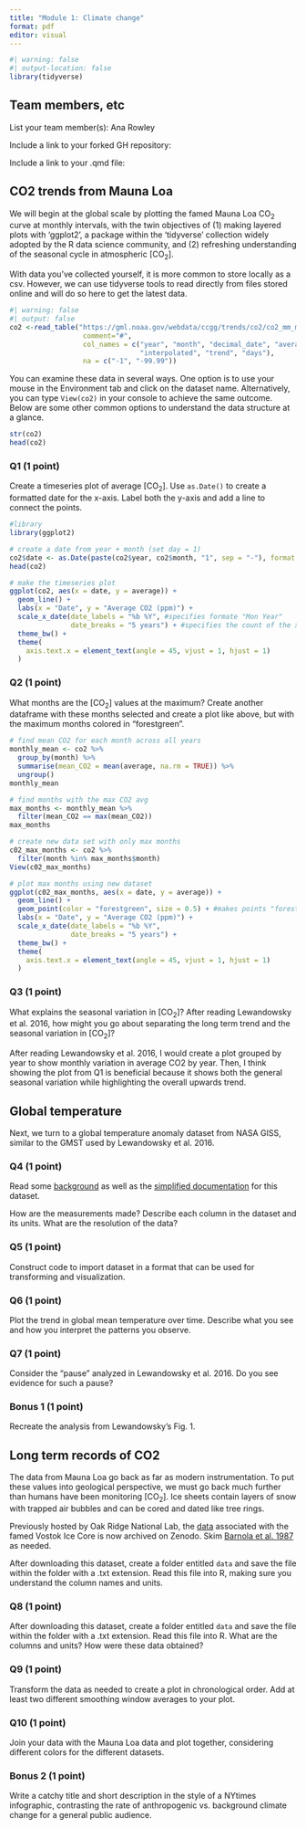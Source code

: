 ```yaml
---
title: "Module 1: Climate change"
format: pdf
editor: visual
---
```


```r
#| warning: false
#| output-location: false
library(tidyverse)
```

## Team members, etc

List your team member(s): Ana Rowley

Include a link to your forked GH repository:

Include a link to your .qmd file:

## CO2 trends from Mauna Loa

We will begin at the global scale by plotting the famed Mauna Loa CO~2~ curve at monthly intervals, with the twin objectives of (1) making layered plots with 'ggplot2', a package within the 'tidyverse' collection widely adopted by the R data science community, and (2) refreshing understanding of the seasonal cycle in atmospheric \[CO~2~\].

With data you've collected yourself, it is more common to store locally as a csv. However, we can use tidyverse tools to read directly from files stored online and will do so here to get the latest data.

```r
#| warning: false
#| output: false
co2 <-read_table("https://gml.noaa.gov/webdata/ccgg/trends/co2/co2_mm_mlo.txt", 
                  comment="#",
                  col_names = c("year", "month", "decimal_date", "average",
                                "interpolated", "trend", "days"),
                  na = c("-1", "-99.99"))
```

You can examine these data in several ways. One option is to use your mouse in the Environment tab and click on the dataset name. Alternatively, you can type `View(co2)` in your console to achieve the same outcome. Below are some other common options to understand the data structure at a glance.

```r
str(co2)
head(co2)
```

### Q1 (1 point)

Create a timeseries plot of average \[CO~2~\]. Use `as.Date()` to create a formatted date for the x-axis. Label both the y-axis and add a line to connect the points.

```r
#library 
library(ggplot2)

# create a date from year + month (set day = 1)
co2$date <- as.Date(paste(co2$year, co2$month, "1", sep = "-"), format = "%Y-%m-%d") #using as.Date()
head(co2)

# make the timeseries plot
ggplot(co2, aes(x = date, y = average)) +
  geom_line() +
  labs(x = "Date", y = "Average CO2 (ppm)") +
  scale_x_date(date_labels = "%b %Y", #specifies formate "Mon Year"
               date_breaks = "5 years") + #specifies the count of the x-axis
  theme_bw() +
  theme(
    axis.text.x = element_text(angle = 45, vjust = 1, hjust = 1)
  )

```

### Q2 (1 point)

What months are the \[CO~2~\] values at the maximum? Create another dataframe with these months selected and create a plot like above, but with the maximum months colored in "forestgreen".

```r
# find mean CO2 for each month across all years
monthly_mean <- co2 %>%
  group_by(month) %>%
  summarise(mean_CO2 = mean(average, na.rm = TRUE)) %>%
  ungroup()
monthly_mean

# find months with the max CO2 avg
max_months <- monthly_mean %>%
  filter(mean_CO2 == max(mean_CO2))
max_months

# create new data set with only max months
c02_max_months <- co2 %>%
  filter(month %in% max_months$month)
View(c02_max_months)

# plot max months using new dataset
ggplot(c02_max_months, aes(x = date, y = average)) +
  geom_line() +
  geom_point(color = "forestgreen", size = 0.5) + #makes points "forestgreen"
  labs(x = "Date", y = "Average CO2 (ppm)") +
  scale_x_date(date_labels = "%b %Y",
               date_breaks = "5 years") +  
  theme_bw() +
  theme(
    axis.text.x = element_text(angle = 45, vjust = 1, hjust = 1)
  )

```

### Q3 (1 point)

What explains the seasonal variation in \[CO~2~\]? After reading Lewandowsky et al. 2016, how might you go about separating the long term trend and the seasonal variation in \[CO~2~\]?

After reading Lewandowsky et al. 2016, I would create a plot grouped by year to show monthly variation in average CO2 by year. Then, I think showing the plot from Q1 is beneficial because it shows both the general seasonal variation while highlighting the overall upwards trend.

## Global temperature

Next, we turn to a global temperature anomaly dataset from NASA GISS, similar to the GMST used by Lewandowsky et al. 2016.

### Q4 (1 point)

Read some [background](https://data.giss.nasa.gov/gistemp/history/background.html) as well as the [simplified documentation](https://climate.nasa.gov/vital-signs/global-temperature/?intent=121) for this dataset.

How are the measurements made? Describe each column in the dataset and its units. What are the resolution of the data?

### Q5 (1 point)

Construct code to import dataset in a format that can be used for transforming and visualization.

### Q6 (1 point)

Plot the trend in global mean temperature over time. Describe what you see and how you interpret the patterns you observe.

### Q7 (1 point)

Consider the "pause" analyzed in Lewandowsky et al. 2016. Do you see evidence for such a pause?

### Bonus 1 (1 point)

Recreate the analysis from Lewandowsky's Fig. 1.

## Long term records of CO2

The data from Mauna Loa go back as far as modern instrumentation. To put these values into geological perspective, we must go back much further than humans have been monitoring \[CO~2~\]. Ice sheets contain layers of snow with trapped air bubbles and can be cored and dated like tree rings.

Previously hosted by Oak Ridge National Lab, the [data](https://zenodo.org/records/3678928) associated with the famed Vostok Ice Core is now archived on Zenodo. Skim [Barnola et al. 1987](https://www.nature.com/articles/329408a0) as needed.

After downloading this dataset, create a folder entitled `data` and save the file within the folder with a .txt extension. Read this file into R, making sure you understand the column names and units.

### Q8 (1 point)

After downloading this dataset, create a folder entitled `data` and save the file within the folder with a .txt extension. Read this file into R. What are the columns and units? How were these data obtained?

### Q9 (1 point)

Transform the data as needed to create a plot in chronological order. Add at least two different smoothing window averages to your plot.

### Q10 (1 point)

Join your data with the Mauna Loa data and plot together, considering different colors for the different datasets.

### Bonus 2 (1 point)

Write a catchy title and short description in the style of a NYtimes infographic, contrasting the rate of anthropogenic vs. background climate change for a general public audience.
